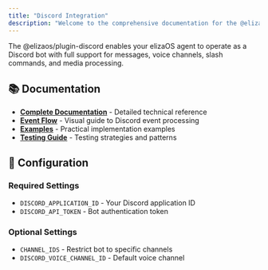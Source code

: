 ```yaml
---
title: "Discord Integration"
description: "Welcome to the comprehensive documentation for the @elizaos/plugin-discord package. This index provides organized access to all documentation resources."
---
```



The @elizaos/plugin-discord enables your elizaOS agent to operate as a Discord bot with full support for messages, voice channels, slash commands, and media processing.

## 📚 Documentation

- **[Complete Documentation](./complete-documentation.mdx)** - Detailed technical reference
- **[Event Flow](./event-flow.mdx)** - Visual guide to Discord event processing
- **[Examples](./examples.mdx)** - Practical implementation examples
- **[Testing Guide](./testing-guide.mdx)** - Testing strategies and patterns

## 🔧 Configuration

### Required Settings
- `DISCORD_APPLICATION_ID` - Your Discord application ID
- `DISCORD_API_TOKEN` - Bot authentication token

### Optional Settings
- `CHANNEL_IDS` - Restrict bot to specific channels
- `DISCORD_VOICE_CHANNEL_ID` - Default voice channel